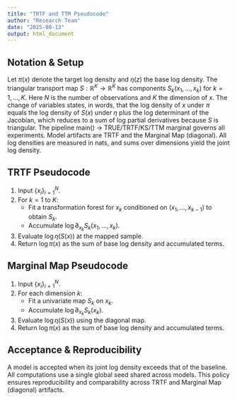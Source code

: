 ```yaml
---
title: "TRTF and TTM Pseudocode"
author: "Research Team"
date: "2025-08-13"
output: html_document
---
```


## Notation & Setup

Let $\pi(x)$ denote the target log density and $\eta(z)$ the base log density. The triangular transport map $S: \mathbb{R}^K \to \mathbb{R}^K$ has components $S_k(x_1,\ldots,x_k)$ for $k=1,\ldots,K$. Here $N$ is the number of observations and $K$ the dimension of $x$. The change of variables states, in words, that the log density of $x$ under $\pi$ equals the log density of $S(x)$ under $\eta$ plus the log determinant of the Jacobian, which reduces to a sum of log partial derivatives because $S$ is triangular. The pipeline main() -> TRUE/TRTF/KS/TTM marginal governs all experiments. Model artifacts are TRTF and the Marginal Map (diagonal). All log densities are measured in nats, and sums over dimensions yield the joint log density.

## TRTF Pseudocode

1. Input $\{x_i\}_{i=1}^N$.
2. For $k = 1$ to $K$:
   - Fit a transformation forest for $x_k$ conditioned on $(x_1,\ldots,x_{k-1})$ to obtain $S_k$.
   - Accumulate $\log \partial_{x_k} S_k(x_1,\ldots,x_k)$.
3. Evaluate $\log \eta(S(x))$ at the mapped sample.
4. Return $\log \pi(x)$ as the sum of base log density and accumulated terms.

## Marginal Map Pseudocode

1. Input $\{x_i\}_{i=1}^N$.
2. For each dimension $k$:
   - Fit a univariate map $S_k$ on $x_k$.
   - Accumulate $\log \partial_{x_k} S_k(x_k)$.
3. Evaluate $\log \eta(S(x))$ using the diagonal map.
4. Return $\log \pi(x)$ as the sum of base log density and accumulated terms.

## Acceptance & Reproducibility

A model is accepted when its joint log density exceeds that of the baseline. All computations use a single global seed shared across models. This policy ensures reproducibility and comparability across TRTF and Marginal Map (diagonal) artifacts.

